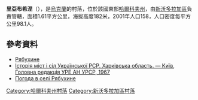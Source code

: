 {{coord|49|37|46|N|36|1|44|E|scale:100000_region:UA|display=title}}

'''里亞布希涅'''（{{lang-uk|Гуляй Поле}}），是[[烏克蘭|烏克蘭]]的村落，位於該國東部[[哈爾科夫州|哈爾科夫州]]，由[[新沃多拉加區|新沃多拉加區]]負責管轄，面積1.61平方公里，海拔高度182米，2001年人口158，人口密度每平方公里98.1人。

==參考資料==
* [http://w1.c1.rada.gov.ua/pls/z7502/A005?rdat1=17.09.2011&rf7571=33755 Рябухине]{{dead link|date=2018年4月 |bot=InternetArchiveBot |fix-attempted=yes }}
* [https://web.archive.org/web/20101012111040/http://www.igsu.org.ua/Harkovskja.obl/Novovodolazhskij.rajon/Borki.html Історія міст і сіл Української РСР. Харківська область. — Київ, Головна редакція УРЕ АН УРСР, 1967]
* [http://weather.in.ua/ua/har'kovskaja/23038 Погода в селі Рябухине]

{{DEFAULTSORT:Рябухине}}
[[Category:哈爾科夫州村落|Category:哈爾科夫州村落]]
[[Category:新沃多拉加區村落|Category:新沃多拉加區村落]]


{{Kharkiv-geo-stub}}